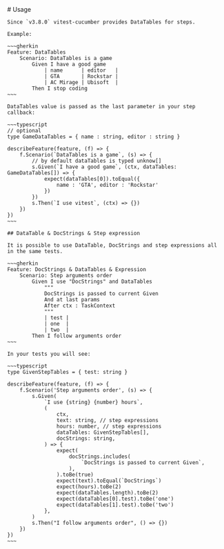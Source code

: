 
<Layout title="DataTables">
    # Usage

    Since `v3.8.0` vitest-cucumber provides DataTables for steps.

    Example:

    ~~~gherkin
    Feature: DataTables
        Scenario: DataTables is a game
            Given I have a good game
                | name      | editor   |
                | GTA       | Rockstar |
                | AC Mirage | Ubisoft  |
            Then I stop coding
    ~~~
    
    DataTables value is passed as the last parameter in your step callback: 

    ~~~typescript
    // optional
    type GameDataTables = { name : string, editor : string }

    describeFeature(feature, (f) => {
        f.Scenario(`DataTables is a game`, (s) => {
            // by default dataTables is typed unknow[]
            s.Given(`I have a good game`, (ctx, dataTables: GameDataTables[]) => {
                expect(dataTables[0]).toEqual({
                    name : 'GTA', editor : 'Rockstar'
                })
            })
            s.Then(`I use vitest`, (ctx) => {})
        })
    })
    ~~~

    ## DataTable & DocStrings & Step expression

    It is possible to use DataTable, DocStrings and step expressions all in the same tests.

    ~~~gherkin
    Feature: DocStrings & DataTables & Expression
        Scenario: Step arguments order
            Given I use "DocStrings" and DataTables
                """
                DocStrings is passed to current Given
                And at last params
                After ctx : TaskContext
                """
                | test |
                | one  |
                | two  |
            Then I follow arguments order
    ~~~
    
    In your tests you will see:

    ~~~typescript
    type GivenStepTables = { test: string }

    describeFeature(feature, (f) => {
        f.Scenario('Step arguments order', (s) => {
            s.Given(
                `I use {string} {number} hours`,
                (
                    ctx,
                    text: string, // step expressions
                    hours: number, // step expressions
                    dataTables: GivenStepTables[],
                    docStrings: string,
                ) => {
                    expect(
                        docStrings.includes(
                            `DocStrings is passed to current Given`,
                        ),
                    ).toBe(true)
                    expect(text).toEqual(`DocStrings`)
                    expect(hours).toBe(2)
                    expect(dataTables.length).toBe(2)
                    expect(dataTables[0].test).toBe('one')
                    expect(dataTables[1].test).toBe('two')
                },
            )
            s.Then("I follow arguments order", () => {})
        })
    })
    ~~~
</Layout>